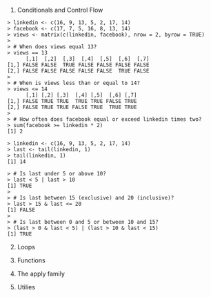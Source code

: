1. Conditionals and Control Flow
```
> linkedin <- c(16, 9, 13, 5, 2, 17, 14)
> facebook <- c(17, 7, 5, 16, 8, 13, 14)
> views <- matrix(c(linkedin, facebook), nrow = 2, byrow = TRUE)
> 
> # When does views equal 13?
> views == 13
      [,1]  [,2]  [,3]  [,4]  [,5]  [,6]  [,7]
[1,] FALSE FALSE  TRUE FALSE FALSE FALSE FALSE
[2,] FALSE FALSE FALSE FALSE FALSE  TRUE FALSE
> 
> # When is views less than or equal to 14?
> views <= 14
      [,1] [,2] [,3]  [,4] [,5]  [,6] [,7]
[1,] FALSE TRUE TRUE  TRUE TRUE FALSE TRUE
[2,] FALSE TRUE TRUE FALSE TRUE  TRUE TRUE
> 
> # How often does facebook equal or exceed linkedin times two?
> sum(facebook >= linkedin * 2)
[1] 2
```
```
> linkedin <- c(16, 9, 13, 5, 2, 17, 14)
> last <- tail(linkedin, 1)
> tail(linkedin, 1)
[1] 14

> # Is last under 5 or above 10?
> last < 5 | last > 10
[1] TRUE
> 
> # Is last between 15 (exclusive) and 20 (inclusive)?
> last > 15 & last <= 20
[1] FALSE
> 
> # Is last between 0 and 5 or between 10 and 15?
> (last > 0 & last < 5) | (last > 10 & last < 15)
[1] TRUE
```
2. Loops

3. Functions

4. The apply family

5. Utilies

